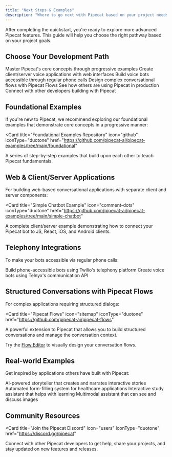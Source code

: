 ```yaml
---
title: "Next Steps & Examples"
description: "Where to go next with Pipecat based on your project needs"
---
```


After completing the quickstart, you're ready to explore more advanced Pipecat features. This guide will help you choose the right pathway based on your project goals.

## Choose Your Development Path

<CardGroup cols={3}>
  <Card
    title="Learn the Fundamentals"
    icon="school"
    iconType="duotone"
    href="https://github.com/pipecat-ai/pipecat-examples/tree/main/foundational"
  >
    Master Pipecat's core concepts through progressive examples
  </Card>
  <Card
    title="Build Web Applications"
    icon="browser"
    iconType="duotone"
    href="https://github.com/pipecat-ai/pipecat-examples/tree/main/simple-chatbot"
  >
    Create client/server voice applications with web interfaces
  </Card>
  <Card
    title="Develop Phone Bots"
    icon="phone"
    iconType="duotone"
    href="#telephony-integrations"
  >
    Build voice bots accessible through regular phone calls
  </Card>
  <Card
    title="Structure Conversations"
    icon="diagram-project"
    iconType="duotone"
    href="https://github.com/pipecat-ai/pipecat-flows"
  >
    Design complex conversational flows with Pipecat Flows
  </Card>
  <Card
    title="Explore Use Cases"
    icon="lightbulb"
    iconType="duotone"
    href="#real-world-examples"
  >
    See how others are using Pipecat in production
  </Card>
  <Card
    title="Join the Community"
    icon="discord"
    iconType="duotone"
    href="https://discord.gg/pipecat"
  >
    Connect with other developers building with Pipecat
  </Card>
</CardGroup>

## Foundational Examples

If you're new to Pipecat, we recommend exploring our foundational examples that demonstrate core concepts in a progressive manner:

<Card
  title="Foundational Examples Repository"
  icon="github"
  iconType="duotone"
  href="https://github.com/pipecat-ai/pipecat-examples/tree/main/foundational"
>
  A series of step-by-step examples that build upon each other to teach Pipecat
  fundamentals.
</Card>

## Web & Client/Server Applications

For building web-based conversational applications with separate client and server components:

<Card
  title="Simple Chatbot Example"
  icon="comment-dots"
  iconType="duotone"
  href="https://github.com/pipecat-ai/pipecat-examples/tree/main/simple-chatbot"
>
  A complete client/server example demonstrating how to connect your Pipecat bot
  to JS, React, iOS, and Android clients.
</Card>

## Telephony Integrations

To make your bots accessible via regular phone calls:

<CardGroup cols={2}>
  <Card
    title="Twilio Chatbot"
    icon="phone-office"
    iconType="duotone"
    href="https://github.com/pipecat-ai/pipecat-examples/tree/main/twilio-chatbot"
  >
    Build phone-accessible bots using Twilio's telephony platform
  </Card>
  <Card
    title="Telnyx Chatbot"
    icon="phone-volume"
    iconType="duotone"
    href="https://github.com/pipecat-ai/pipecat-examples/tree/main/telnyx-chatbot"
  >
    Create voice bots using Telnyx's communication API
  </Card>
</CardGroup>

## Structured Conversations with Pipecat Flows

For complex applications requiring structured dialogs:

<Card
  title="Pipecat Flows"
  icon="sitemap"
  iconType="duotone"
  href="https://github.com/pipecat-ai/pipecat-flows"
>
  A powerful extension to Pipecat that allows you to build structured
  conversations and manage the conversation context.
</Card>

Try the [Flow Editor](https://flows.pipecat.ai) to visually design your conversation flows.

## Real-world Examples

Get inspired by applications others have built with Pipecat:

<CardGroup cols={2}>
  <Card
    title="Storytelling Bot"
    icon="book-open"
    iconType="duotone"
    href="https://github.com/pipecat-ai/pipecat-examples/tree/main/storytelling-chatbot"
  >
    AI-powered storyteller that creates and narrates interactive stories
  </Card>
  <Card
    title="Patient Intake System"
    icon="hospital-user"
    iconType="duotone"
    href="https://github.com/pipecat-ai/pipecat-examples/tree/main/patient-intake"
  >
    Automated form-filling system for healthcare applications
  </Card>
  <Card
    title="StudyPal"
    icon="graduation-cap"
    iconType="duotone"
    href="https://github.com/pipecat-ai/pipecat-examples/tree/main/studypal"
  >
    Interactive study assistant that helps with learning
  </Card>
  <Card
    title="Vision-enabled Bot"
    icon="image"
    iconType="duotone"
    href="https://github.com/pipecat-ai/pipecat-examples/tree/main/moondream-chatbot"
  >
    Multimodal assistant that can see and discuss images
  </Card>
</CardGroup>

## Community Resources

<Card
  title="Join the Pipecat Discord"
  icon="users"
  iconType="duotone"
  href="https://discord.gg/pipecat"
>
  Connect with other Pipecat developers to get help, share your projects, and
  stay updated on new features and releases.
</Card>
